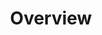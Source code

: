 ---
title: Overview
description: Develop your own React components using Cover UI, a free and open-source library designed to facilitate the creation of top-notch, inclusive design systems and web applications.
field: Overview
---